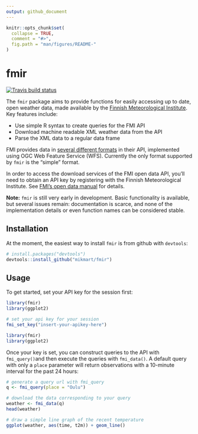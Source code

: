 ```yaml
---
output: github_document
---
```


<!-- README.md is generated from README.Rmd. Please edit that file -->

```r
knitr::opts_chunk$set(
  collapse = TRUE,
  comment = "#>",
  fig.path = "man/figures/README-"
)
```

fmir
===
[![Travis build status](https://travis-ci.org/mikmart/fmir.svg?branch=master)](https://travis-ci.org/mikmart/fmir)

The `fmir` package aims to provide functions for easily accessing up to date, open weather data, made available by the [Finnish Meteorological Institute](https://en.ilmatieteenlaitos.fi). Key features include:

* Use simple R syntax to create queries for the FMI API
* Download machine readable XML weather data from the API
* Parse the XML data to a regular data frame

FMI provides data in [several different formats](https://en.ilmatieteenlaitos.fi/open-data-manual-fmi-wfs-services) in their API, implemented using OGC Web Feature Service (WFS). Currently the only format supported by `fmir` is the "simple" format.

In order to access the download services of the FMI open data API, you'll need to obtain an API key by registering with the Finnish Meteorological Institute. See [FMI's open data manual](https://en.ilmatieteenlaitos.fi/open-data) for details.

**Note:** `fmir` is still very early in development. Basic functionality is available, but several issues remain: documentation is scarce, and none of the implementation details or even function names can be considered stable.

## Installation
At the moment, the easiest way to install `fmir` is from github with `devtools`:
```r
# install.packages("devtools")
devtools::install_github("mikmart/fmir")
```

## Usage

To get started, set your API key for the session first:

```r
library(fmir)
library(ggplot2)

# set your api key for your session
fmi_set_key("insert-your-apikey-here")
```

```r
library(fmir)
library(ggplot2)
```

Once your key is set, you can construct queries to the API with `fmi_query()`and then execute the queries with `fmi_data()`. A default query with only a `place` parameter will return observations with a 10-minute interval for the past 24 hours:

```r
# generate a query url with fmi_query
q <- fmi_query(place = "Oulu")

# download the data corresponding to your query
weather <- fmi_data(q)
head(weather)

# draw a simple line graph of the recent temperature
ggplot(weather, aes(time, t2m)) + geom_line()
```
